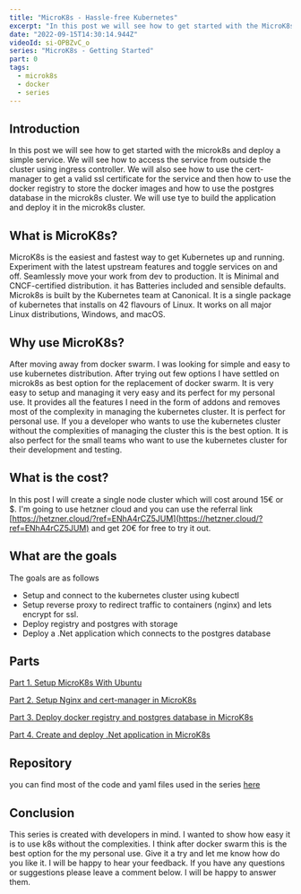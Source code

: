 ```yaml
---
title: "MicroK8s - Hassle-free Kubernetes"
excerpt: "In this post we will see how to get started with the MicroK8s Kubernetes distribution."
date: "2022-09-15T14:30:14.944Z"
videoId: si-OPBZvC_o
series: "MicroK8s - Getting Started"
part: 0
tags:
  - microk8s
  - docker
  - series
---
```


<YoutubeVideo videoId={props.videoId} />

<TOCInline toc={props.toc} asDisclosure />

## Introduction

In this post we will see how to get started with the microk8s and deploy a simple service. We will see how to access the service from outside the cluster using ingress controller. We will also see how to use the cert-manager to get a valid ssl certificate for the service and then how to use the docker registry to store the docker images and how to use the postgres database in the microk8s cluster. We will use tye to build the application and deploy it in the microk8s cluster.

## What is MicroK8s?

MicroK8s is the easiest and fastest way to get Kubernetes up and running. Experiment with the latest upstream features and toggle services on and off. Seamlessly move your work from dev to production. It is Minimal and CNCF-certified distribution. it has Batteries included and sensible defaults. Microk8s is built by the Kubernetes team at Canonical. It is a single package of kubernetes that installs on 42 flavours of Linux. It works on all major Linux distributions, Windows, and macOS.

## Why use MicroK8s?

After moving away from docker swarm. I was looking for simple and easy to use kubernetes distribution. After trying out few options I have settled on microk8s as best option for the replacement of docker swarm. It is very easy to setup and managing it very easy and its perfect for my personal use. It provides all the features I need in the form of addons and removes most of the complexity in managing the kubernetes cluster. It is perfect for personal use. If you a developer who wants to use the kubernetes cluster without the complexities of managing the cluster this is the best option. It is also perfect for the small teams who want to use the kubernetes cluster for their development and testing.

## What is the cost?

In this post I will create a single node cluster which will cost around 15€ or $. I'm going to use hetzner cloud and you can use the referral link [https://hetzner.cloud/?ref=ENhA4rCZ5JUM](https://hetzner.cloud/?ref=ENhA4rCZ5JUM) and get 20€ for free to try it out.

## What are the goals

The goals are as follows

- Setup and connect to the kubernetes cluster using kubectl
- Setup reverse proxy to redirect traffic to containers (nginx) and lets encrypt for ssl.
- Deploy registry and postgres with storage
- Deploy a .Net application which connects to the postgres database

## Parts

[Part 1. Setup MicroK8s With Ubuntu](/posts/setup-micro-k8s-with-ubuntu)

[Part 2. Setup Nginx and cert-manager in MicroK8s](/posts/setup-nginx-and-cert-manager-in-micro-k8s)

[Part 3. Deploy docker registry and postgres database in MicroK8s](/posts/deploy-docker-registry-and-postgres-database-in-micro-k8s)

[Part 4. Create and deploy .Net application in MicroK8s](/posts/create-and-deploy-dotnet-application-in-micro-k8s)

## Repository

you can find most of the code and yaml files used in the series [here](https://github.com/antosubash/microk8s-hetzner-deployment)

## Conclusion

This series is created with developers in mind. I wanted to show how easy it is to use k8s without the complexities. I think after docker swarm this is the best option for the my personal use. Give it a try and let me know how do you like it. I will be happy to hear your feedback. If you have any questions or suggestions please leave a comment below. I will be happy to answer them.
